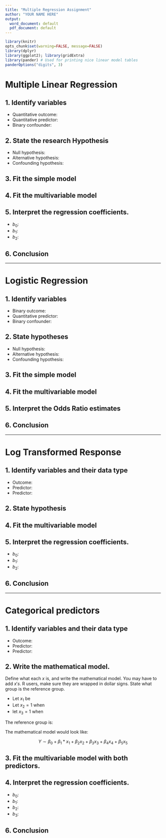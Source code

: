 ```yaml
---
title: "Multiple Regression Assignment"
author: "YOUR NAME HERE"
output:
  word_document: default
  pdf_document: default
---
```


```r
library(knitr)
opts_chunk$set(warning=FALSE, message=FALSE) 
library(dplyr)
library(ggplot2); library(gridExtra)
library(pander) # Used for printing nice linear model tables
panderOptions("digits", 3)
```

# Multiple Linear Regression

## 1. Identify variables
* Quantitative outcome: 
* Quantitative predictor: 
* Binary confounder: 
 

## 2. State the research Hypothesis

* Null hypothesis: 
* Alternative hypothesis:
* Confounding hypothesis: 

## 3. Fit the simple model


## 4. Fit the multivariable model

## 5. Interpret the regression coefficients.

* $b_{0}$: 
* $b_{1}$: 
* $b_{2}$: 

## 6. Conclusion

----

# Logistic Regression


## 1. Identify variables

* Binary outcome:  
* Quantitative predictor: 
* Binary confounder: 
 


## 2. State hypotheses

* Null hypothesis: 
* Alternative hypothesis:
* Confounding hypothesis: 

## 3. Fit the simple model



## 4. Fit the multivariable model


## 5. Interpret the Odds Ratio estimates


## 6. Conclusion

----

# Log Transformed Response 

## 1. Identify variables and their data type
* Outcome:
* Predictor: 
* Predictor: 
 
## 2. State hypothesis


## 4. Fit the multivariable model


## 5. Interpret the regression coefficients.

* $b_{0}$: 
* $b_{1}$: 
* $b_{2}$: 

## 6. Conclusion

----

# Categorical predictors


## 1. Identify variables and their data type
* Outcome:
* Predictor: 
* Predictor: 
 
## 2. Write the mathematical model. 
Define what each $x$ is, and write the mathematical model. You may have to add $x's$. R users, make sure they are wrapped in dollar signs. 
State what group is the reference group. 

* Let $x_{1}$ be 
* Let $x_{2}=1$ when  
* let $x_{3}=1$ when  


The reference group is: 

The mathematical model would look like: 

$$ Y \sim \beta_{0} + \beta_{1}*x_{1} + \beta_{2}x_{2} + \beta_{3}x_{3} + \beta_{4}x_{4} + \beta_{5}x_{5} $$

## 3. Fit the multivariable model with both predictors. 


## 4. Interpret the regression coefficients. 

* $b_{0}$: 
* $b_{1}$: 
* $b_{2}$: 
* $b_{3}$:

## 6. Conclusion
